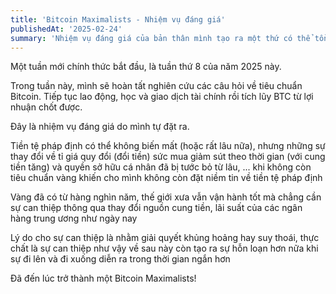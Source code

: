 ```yaml
---
title: 'Bitcoin Maximalists - Nhiệm vụ đáng giá'
publishedAt: '2025-02-24'
summary: 'Nhiệm vụ đáng giá của bản thân mình tạo ra một thứ có thể tồn tại lâu dài - Bitcoin'
---
```


Một tuần mới chính thức bắt đầu, là tuần thứ 8 của năm 2025 này. 

Trong tuần này, mình sẽ hoàn tất nghiên cứu các câu hỏi về tiêu chuẩn Bitcoin. Tiếp tục lao động, học và giao dịch
tài chính rồi tích lũy BTC từ lợi nhuận chốt được.

Đây là nhiệm vụ đáng giá do mình tự đặt ra. 

Tiền tệ pháp định có thể không biến mất (hoặc rất lâu nữa), nhưng những sự thay đổi về tỉ giá quy đổi (đổi tiền)
sức mua giảm sút theo thời gian (với cung tiền tăng) và quyền sở hữu cá nhân đã bị tước bỏ từ lâu, ... khi không
còn tiêu chuẩn vàng khiến cho mình không còn đặt niềm tin về tiền tệ pháp định 

Vàng đã có từ hàng nghìn năm, thế giới xưa vẫn vận hành tốt mà chẳng cần sự can thiệp thông qua thay đổi nguồn cung tiền, 
lãi suất của các ngân hàng trung ương như ngày nay

Lý do cho sự can thiệp là nhằm giải quyết khủng hoảng hay suy thoái, thực chất là sự can thiệp như vậy về sau này 
còn tạo ra sự hỗn loạn hơn nữa khi sự đi lên và đi xuống diễn ra trong thời gian ngắn hơn

Đã đến lúc trở thành một Bitcoin Maximalists!





